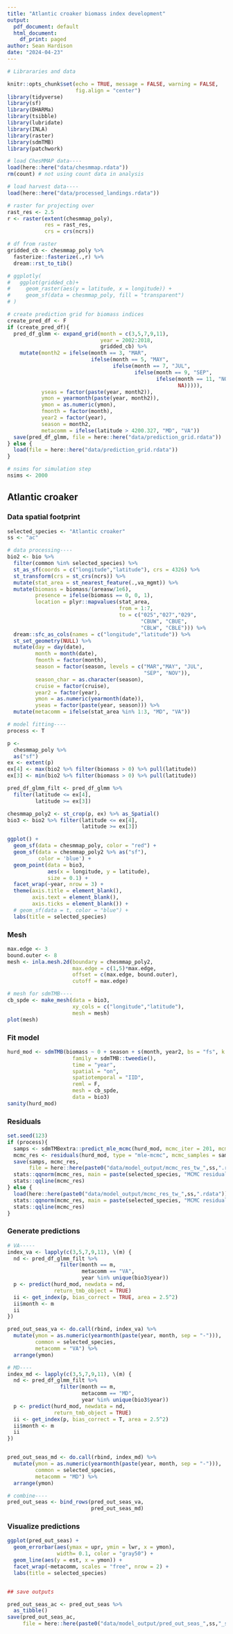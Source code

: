 ```yaml
---
title: "Atlantic croaker biomass index development"
output:
  pdf_document: default
  html_document:
    df_print: paged
author: Sean Hardison
date: "2024-04-23"
---
```


```r

# Librararies and data

knitr::opts_chunk$set(echo = TRUE, message = FALSE, warning = FALSE,
                      fig.align = "center")
library(tidyverse)
library(sf)
library(DHARMa)
library(tsibble)
library(lubridate)
library(INLA)
library(raster)
library(sdmTMB)
library(patchwork)

# load ChesMMAP data----
load(here::here("data/chesmmap.rdata"))
rm(count) # not using count data in analysis

# load harvest data----
load(here::here("data/processed_landings.rdata")) 

# raster for projecting over
rast_res <- 2.5
r <- raster(extent(chesmmap_poly),
            res = rast_res,
            crs = crs(ncrs))

# df from raster
gridded_cb <- chesmmap_poly %>% 
  fasterize::fasterize(.,r) %>% 
  dream::rst_to_tib() 

# ggplotly(
#   ggplot(gridded_cb)+
#     geom_raster(aes(y = latitude, x = longitude)) +
#     geom_sf(data = chesmmap_poly, fill = "transparent")
# )

# create prediction grid for biomass indices
create_pred_df <- F
if (create_pred_df){
  pred_df_glmm <- expand_grid(month = c(3,5,7,9,11),
                              year = 2002:2018,
                              gridded_cb) %>% 
    mutate(month2 = ifelse(month == 3, "MAR",
                           ifelse(month == 5, "MAY",
                                  ifelse(month == 7, "JUL",
                                         ifelse(month == 9, "SEP",
                                                ifelse(month == 11, "NOV",
                                                       NA))))),
           yseas = factor(paste(year, month2)),
           ymon = yearmonth(paste(year, month2)),
           ymon = as.numeric(ymon),
           fmonth = factor(month),
           year2 = factor(year),
           season = month2,
           metacomm = ifelse(latitude > 4200.327, "MD", "VA"))
  save(pred_df_glmm, file = here::here("data/prediction_grid.rdata"))
} else {
  load(file = here::here("data/prediction_grid.rdata"))
}

# nsims for simulation step
nsims <- 2000
```

## Atlantic croaker

### Data spatial footprint

```r
selected_species <- "Atlantic croaker"
ss <- "ac"

# data processing----
bio2 <- bio %>% 
  filter(common %in% selected_species) %>% 
  st_as_sf(coords = c("longitude","latitude"), crs = 4326) %>% 
  st_transform(crs = st_crs(ncrs)) %>% 
  mutate(stat_area = st_nearest_feature(.,va_mgmt)) %>%
  mutate(biomass = biomass/(areasw/1e6),
         presence = ifelse(biomass == 0, 0, 1),
         location = plyr::mapvalues(stat_area, 
                                    from = 1:7,
                                    to = c("025","027","029",
                                           "CBUW", "CBUE",
                                           "CBLW", "CBLE"))) %>% 
  dream::sfc_as_cols(names = c("longitude","latitude")) %>% 
  st_set_geometry(NULL) %>% 
  mutate(day = day(date),
         month = month(date),
         fmonth = factor(month),
         season = factor(season, levels = c("MAR","MAY", "JUL",
                                            "SEP", "NOV")),
         season_char = as.character(season),
         cruise = factor(cruise),
         year2 = factor(year),
         ymon = as.numeric(yearmonth(date)),
         yseas = factor(paste(year, season))) %>% 
  mutate(metacomm = ifelse(stat_area %in% 1:3, "MD", "VA")) 

# model fitting----
process <- T

p <- 
  chesmmap_poly %>% 
  as("sf")
ex <- extent(p)
ex[4] <- max(bio2 %>% filter(biomass > 0) %>% pull(latitude))
ex[3] <- min(bio2 %>% filter(biomass > 0) %>% pull(latitude))

pred_df_glmm_filt <- pred_df_glmm %>% 
  filter(latitude <= ex[4],
         latitude >= ex[3]) 

chesmmap_poly2 <- st_crop(p, ex) %>% as_Spatial()
bio3 <- bio2 %>% filter(latitude <= ex[4],
                        latitude >= ex[3])

ggplot() +
  geom_sf(data = chesmmap_poly, color = "red") +
  geom_sf(data = chesmmap_poly2 %>% as("sf"),
          color = 'blue') +
  geom_point(data = bio3,
             aes(x = longitude, y = latitude),
             size = 0.1) +
  facet_wrap(~year, nrow = 3) +
  theme(axis.title = element_blank(),
        axis.text = element_blank(),
        axis.ticks = element_blank()) +
  # geom_sf(data = t, color = "blue") +
  labs(title = selected_species)
```

\newpage
### Mesh

```r
max.edge <- 3
bound.outer <- 8
mesh <- inla.mesh.2d(boundary = chesmmap_poly2,
                     max.edge = c(1,5)*max.edge,
                     offset = c(max.edge, bound.outer),
                     cutoff = max.edge)

# mesh for sdmTMB----
cb_spde <- make_mesh(data = bio3,
                     xy_cols = c("longitude","latitude"),
                     mesh = mesh)
plot(mesh)
```

### Fit model

```r
hurd_mod <- sdmTMB(biomass ~ 0 + season + s(month, year2, bs = "fs", k = 4),
                     family = sdmTMB::tweedie(),
                     time = "year",
                     spatial = "on",
                     spatiotemporal = "IID",
                     reml = F,
                     mesh = cb_spde,
                     data = bio3)
sanity(hurd_mod)
```

### Residuals

```r
set.seed(123)
if (process){
  samps <- sdmTMBextra::predict_mle_mcmc(hurd_mod, mcmc_iter = 201, mcmc_warmup = 200)
  mcmc_res <- residuals(hurd_mod, type = "mle-mcmc", mcmc_samples = samps)
  save(samps, mcmc_res,
       file = here::here(paste0("data/model_output/mcmc_res_tw_",ss,".rdata")))
  stats::qqnorm(mcmc_res, main = paste(selected_species, "MCMC residuals, fam == tweedie"))
  stats::qqline(mcmc_res)
} else {
  load(here::here(paste0("data/model_output/mcmc_res_tw_",ss,".rdata")))
  stats::qqnorm(mcmc_res, main = paste(selected_species, "MCMC residuals, fam == tweedie"))
  stats::qqline(mcmc_res)
}
```

### Generate predictions

```r
# VA-----
index_va <- lapply(c(3,5,7,9,11), \(m) {
  nd <- pred_df_glmm_filt %>% 
                 filter(month == m,
                        metacomm == "VA",
                        year %in% unique(bio3$year))
  p <- predict(hurd_mod, newdata = nd,
               return_tmb_object = TRUE)
  ii <- get_index(p, bias_correct = TRUE, area = 2.5^2)
  ii$month <- m
  ii
})

pred_out_seas_va <- do.call(rbind, index_va) %>% 
  mutate(ymon = as.numeric(yearmonth(paste(year, month, sep = "-"))),
         common = selected_species,
         metacomm = "VA") %>% 
  arrange(ymon)

# MD----
index_md <- lapply(c(3,5,7,9,11), \(m) {
  nd <- pred_df_glmm_filt %>% 
                 filter(month == m,
                        metacomm == "MD",
                        year %in% unique(bio3$year))
  p <- predict(hurd_mod, newdata = nd,
               return_tmb_object = TRUE)
  ii <- get_index(p, bias_correct = T, area = 2.5^2)
  ii$month <- m
  ii
})


pred_out_seas_md <- do.call(rbind, index_md) %>% 
  mutate(ymon = as.numeric(yearmonth(paste(year, month, sep = "-"))),
         common = selected_species,
         metacomm = "MD") %>% 
  arrange(ymon)

# combine----
pred_out_seas <- bind_rows(pred_out_seas_va,
                           pred_out_seas_md)

```

### Visualize predictions

```r
ggplot(pred_out_seas) +
  geom_errorbar(aes(ymax = upr, ymin = lwr, x = ymon),
                width= 0.1, color = "gray50") +
  geom_line(aes(y = est, x = ymon)) +
  facet_wrap(~metacomm, scales = "free", nrow = 2) +
  labs(title = selected_species)


## save outputs

pred_out_seas_ac <- pred_out_seas %>% 
  as_tibble()
save(pred_out_seas_ac,
     file = here::here(paste0("data/model_output/pred_out_seas_",ss,"_sim.rdata")))
```

